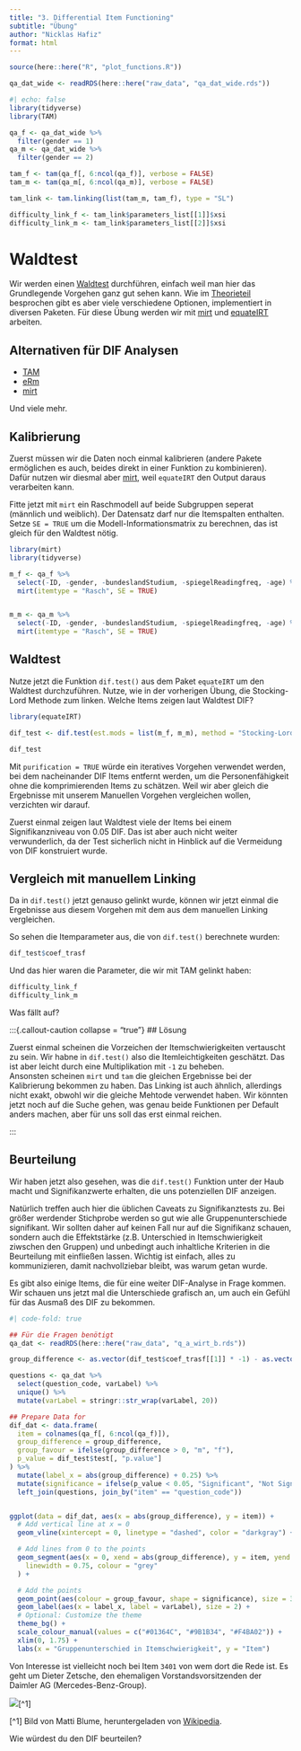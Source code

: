```yaml
---
title: "3. Differential Item Functioning"
subtitle: "Übung"
author: "Nicklas Hafiz"
format: html
---
```


```r
source(here::here("R", "plot_functions.R"))
```

```r
qa_dat_wide <- readRDS(here::here("raw_data", "qa_dat_wide.rds"))
```


```r
#| echo: false
library(tidyverse)
library(TAM)

qa_f <- qa_dat_wide %>%
  filter(gender == 1)
qa_m <- qa_dat_wide %>%
  filter(gender == 2)

tam_f <- tam(qa_f[, 6:ncol(qa_f)], verbose = FALSE)
tam_m <- tam(qa_m[, 6:ncol(qa_m)], verbose = FALSE)

tam_link <- tam.linking(list(tam_m, tam_f), type = "SL")

difficulty_link_f <- tam_link$parameters_list[[1]]$xsi
difficulty_link_m <- tam_link$parameters_list[[2]]$xsi
```


# Waldtest
Wir werden einen [Waldtest]() durchführen, einfach weil man hier das Grundlegende Vorgehen ganz gut sehen kann. Wie im [Theorieteil]() besprochen gibt es aber viele verschiedene Optionen, implementiert in diversen Paketen. Für diese Übung werden wir mit [mirt](https://cran.r-project.org/web/packages/mirt/index.html) und [equateIRT](https://cran.r-project.org/web/packages/equateIRT/vignettes/equateIRT_tutorial.html) arbeiten.  

:::{.callout-note}
## Alternativen für DIF Analysen
- [TAM](https://www.edmeasurementsurveys.com/TAM/Tutorials/7DIF.htm)  
- [eRm](https://bookdown.org/chua/new_rasch_demo2/DIF.html) 
- [mirt](https://philchalmers.github.io/mirt/html/DIF.html)

Und viele mehr. 
:::

## Kalibrierung
Zuerst müssen wir die Daten noch einmal kalibrieren (andere Pakete ermöglichen es auch, beides direkt in einer Funktion zu kombinieren).  
Dafür nutzen wir diesmal aber [mirt](https://cran.r-project.org/web/packages/mirt/index.html), weil `equateIRT` den Output daraus verarbeiten kann. 

Fitte jetzt mit `mirt` ein Raschmodell auf beide Subgruppen seperat (männlich und weiblich). Der Datensatz darf nur die Itemspalten enthalten. Setze `SE = TRUE` um die Modell-Informationsmatrix zu berechnen, das ist gleich für den Waldtest nötig. 

```r
library(mirt)
library(tidyverse)

m_f <- qa_f %>%
  select(-ID, -gender, -bundeslandStudium, -spiegelReadingfreq, -age) %>%
  mirt(itemtype = "Rasch", SE = TRUE)


m_m <- qa_m %>%
  select(-ID, -gender, -bundeslandStudium, -spiegelReadingfreq, -age) %>%
  mirt(itemtype = "Rasch", SE = TRUE)
```



## Waldtest
Nutze jetzt die Funktion `dif.test()` aus dem Paket `equateIRT` um den Waldtest durchzuführen. Nutze, wie in der vorherigen Übung, die Stocking-Lord Methode zum linken. Welche Items zeigen laut Waldtest DIF?


:::{.callout-caution collapse="true"}
```r
library(equateIRT)

dif_test <- dif.test(est.mods = list(m_f, m_m), method = "Stocking-Lord", purification = FALSE)

dif_test
```

:::{.callout-note}
Mit `purification = TRUE` würde ein iteratives Vorgehen verwendet werden, bei dem nacheinander DIF Items entfernt werden, um die Personenfähigkeit ohne die komprimierenden Items zu schätzen. Weil wir aber gleich die Ergebnisse mit unserem Manuellen Vorgehen vergleichen wollen, verzichten wir darauf. 
:::

Zuerst einmal zeigen laut Waldtest viele der Items bei einem Signifikanzniveau von 0.05 DIF. Das ist aber auch nicht weiter verwunderlich, da der Test sicherlich nicht in Hinblick auf die Vermeidung von DIF konstruiert wurde.
:::

## Vergleich mit manuellem Linking
Da in `dif.test()` jetzt genauso gelinkt wurde, können wir jetzt einmal die Ergebnisse aus diesem Vorgehen mit dem aus dem manuellen Linking vergleichen. 

So sehen die Itemparameter aus, die von `dif.test()` berechnete wurden: 
```r
dif_test$coef_trasf
```

Und das hier waren die Parameter, die wir mit TAM gelinkt haben:  


```r
difficulty_link_f
difficulty_link_m
```

Was fällt auf?

:::{.callout-caution collapse = "true"}
## Lösung

Zuerst einmal scheinen die Vorzeichen der Itemschwierigkeiten vertauscht zu sein. Wir habne in `dif.test()` also die Itemleichtigkeiten geschätzt. Das ist aber leicht durch eine Multiplikation mit `-1` zu beheben.  
Ansonsten scheinen `mirt` und `tam` die gleichen Ergebnisse bei der Kalibrierung bekommen zu haben. Das Linking ist auch ähnlich, allerdings nicht exakt, obwohl wir die gleiche Mehtode verwendet haben. Wir könnten jetzt noch auf die Suche gehen, was genau beide Funktionen per Default anders machen, aber für uns soll das erst einmal reichen. 

::: 

## Beurteilung
Wir haben jetzt also gesehen, was die `dif.test()` Funktion unter der Haub macht und Signifikanzwerte erhalten, die uns potenziellen DIF anzeigen. 

:::{.callout-importang}
Natürlich treffen auch hier die üblichen Caveats zu Signifikanztests zu. Bei größer werdender Stichprobe werden so gut wie alle Gruppenunterschiede signifikant. Wir sollten daher auf keinen Fall nur auf die Signifikanz schauen, sondern auch die Effektstärke (z.B. Unterschied in Itemschwierigkeit ziwschen den Gruppen) und unbedingt auch inhaltliche Kriterien in die Beurteilung mit einfließen lassen. Wichtig ist einfach, alles zu kommunizieren, damit nachvollziebar bleibt, was warum getan wurde. 
:::

Es gibt also einige Items, die für eine weiter DIF-Analyse in Frage kommen.
Wir schauen uns jetzt mal die Unterschiede grafisch an, um auch ein Gefühl für das Ausmaß des DIF zu bekommen. 


```r
#| code-fold: true

## Für die Fragen benötigt
qa_dat <- readRDS(here::here("raw_data", "q_a_wirt_b.rds"))

group_difference <- as.vector(dif_test$coef_trasf[[1]] * -1) - as.vector(dif_test$coef_trasf[[2]] * -1)

questions <- qa_dat %>%
  select(question_code, varLabel) %>%
  unique() %>%
  mutate(varLabel = stringr::str_wrap(varLabel, 20))

## Prepare Data for
dif_dat <- data.frame(
  item = colnames(qa_f[, 6:ncol(qa_f)]),
  group_difference = group_difference,
  group_favour = ifelse(group_difference > 0, "m", "f"),
  p_value = dif_test$test[, "p.value"]
) %>%
  mutate(label_x = abs(group_difference) + 0.25) %>%
  mutate(significance = ifelse(p_value < 0.05, "Significant", "Not Significant")) %>%
  left_join(questions, join_by("item" == "question_code"))


ggplot(data = dif_dat, aes(x = abs(group_difference), y = item)) +
  # Add vertical line at x = 0
  geom_vline(xintercept = 0, linetype = "dashed", color = "darkgray") +

  # Add lines from 0 to the points
  geom_segment(aes(x = 0, xend = abs(group_difference), y = item, yend = item),
    linewidth = 0.75, colour = "grey"
  ) +

  # Add the points
  geom_point(aes(colour = group_favour, shape = significance), size = 3) +
  geom_label(aes(x = label_x, label = varLabel), size = 2) +
  # Optional: Customize the theme
  theme_bg() +
  scale_colour_manual(values = c("#01364C", "#9B1B34", "#F4BA02")) +
  xlim(0, 1.75) +
  labs(x = "Gruppenunterschied in Itemschwierigkeit", y = "Item")
```

Von Interesse ist vielleicht noch bei Item `3401` von wem dort die Rede ist. Es geht um Dieter Zetsche, den ehemaligen Vorstandsvorsitzenden der Daimler AG (Mercedes-Benz-Group). 

![](./images/zetsche.jpg)[^1]
  
[^1] Bild von Matti Blume, heruntergeladen von [Wikipedia](https://commons.wikimedia.org/wiki/File:Daimler_press_conference,_GIMS_2018,_Le_Grand-Saconnex_(1X7A0769)_(cropped).jpg). 

Wie würdest du den DIF beurteilen?
